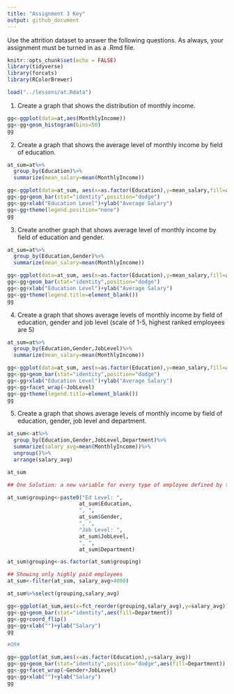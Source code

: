 ```yaml
---
title: "Assignment 3 Key"
output: github_document
---
```


Use the attrition dataset to answer the following questions. As always, your assignment must be turned in as a .Rmd file. 

```r
knitr::opts_chunk$set(echo = FALSE)
library(tidyverse)
library(forcats)
library(RColorBrewer)

load("../lessons/at.Rdata")
```


1. Create a graph that shows the distribution of monthly income.
```r
gg<-ggplot(data=at,aes(MonthlyIncome))
gg<-gg+geom_histogram(bins=50)
gg
```



2. Create a graph that shows the average level of monthly income by field of education.

```r
at_sum=at%>%
  group_by(Education)%>%
  summarize(mean_salary=mean(MonthlyIncome))

gg<-ggplot(data=at_sum, aes(x=as.factor(Education),y=mean_salary,fill=as.factor(Education)))
gg<-gg+geom_bar(stat="identity",position="dodge")
gg<-gg+xlab("Education Level")+ylab("Average Salary")
gg<-gg+theme(legend.position="none")
gg
```
3. Create another graph that shows average level of monthly income by field of education and gender.

```r
at_sum=at%>%
  group_by(Education,Gender)%>%
  summarize(mean_salary=mean(MonthlyIncome))

gg<-ggplot(data=at_sum, aes(x=as.factor(Education),y=mean_salary,fill=as.factor(Gender)))
gg<-gg+geom_bar(stat="identity",position="dodge")
gg<-gg+xlab("Education Level")+ylab("Average Salary")
gg<-gg+theme(legend.title=element_blank())
gg
```



4. Create a graph that shows average levels of monthly income by field of education, gender and job level (scale of 1-5, highest ranked employees are 5)



```r
at_sum=at%>%
  group_by(Education,Gender,JobLevel)%>%
  summarize(mean_salary=mean(MonthlyIncome))

gg<-ggplot(data=at_sum, aes(x=as.factor(Education),y=mean_salary,fill=as.factor(Gender)))
gg<-gg+geom_bar(stat="identity",position="dodge")
gg<-gg+xlab("Education Level")+ylab("Average Salary")
gg<-gg+facet_wrap(~JobLevel)
gg<-gg+theme(legend.title=element_blank())
gg
```

5. Create a graph that shows average levels of monthly income by field of education, gender, job level and department. 

```r

at_sum<-at%>%
  group_by(Education,Gender,JobLevel,Department)%>%
  summarize(salary_avg=mean(MonthlyIncome))%>%
  ungroup()%>%
  arrange(salary_avg)

at_sum

## One Solution: a new variable for every type of employee defined by travel, gender, marital status, and happiness with work/life

at_sum$grouping<-paste0("Ed Level: ",
                       at_sum$Education,
                       ", ",
                       at_sum$Gender,
                       ", ",
                       "Job Level: ",
                       at_sum$JobLevel,
                       ", ",
                       at_sum$Department)

at_sum$grouping<-as.factor(at_sum$grouping)

## Showing only highly paid employees
at_sum<-filter(at_sum, salary_avg>4000)

at_sum%>%select(grouping,salary_avg)

gg<-ggplot(at_sum,aes(x=fct_reorder(grouping,salary_avg),y=salary_avg))
gg<-gg+geom_bar(stat="identity",aes(fill=Department))
gg<-gg+coord_flip()
gg<-gg+xlab("")+ylab("Salary")
gg

#OR#

gg<-ggplot(at_sum,aes(x=as.factor(Education),y=salary_avg))
gg<-gg+geom_bar(stat="identity",position="dodge",aes(fill=Department))
gg<-gg+facet_wrap(~Gender+JobLevel)
gg<-gg+xlab("")+ylab("Salary")
gg


```

